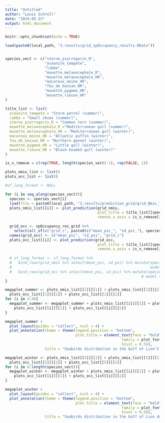 ---
title: "Untitled"
author: "Louis Schroll"
date: "2024-05-23"
output: html_document
---

```{r setup, include=FALSE}
knitr::opts_chunk$set(echo = TRUE)
```

```{r}
load(paste0(local_path, "3.results/grid_spOccupancy_results.RData"))


species_vect <- c("sterne_pierregarin_R",
                  "oceanite_tempete",
                  "labbe",
                  "mouette_melanocephale_R",
                  "mouette_melanocephale_HR",
                  "macareux_moine_HR",
                  "fou_de_bassan_HR",
                  "mouette_pygmee_HR",
                  "mouette_rieuse_HR"
)

title_list <- list(
  oceanite_tempete = "Storm petrel (summer)",
  labbe = "Small skuas (summer)",
  sterne_pierregarin_R = "Common tern (summer)",
  mouette_melanocephale_R ="Mediterranean gull (summer)",
  mouette_melanocephale_HR = "Mediterranean gull (winter)",
  macareux_moine_HR = "Atlantic puffin (winter)",
  fou_de_bassan_HR = "Northern gannet (winter)",
  mouette_pygmee_HR = "Little gull (winter)",
  mouette_rieuse_HR = "Black-headed gull (winter)"
)

is_x_remove = c(rep(TRUE, length(species_vect)-1), rep(FALSE, 1))

plots_nmix_list <- list()
plots_occ_list <- list()

#sf_long_format <- NULL

for (i in seq_along(species_vect)){
  species <- species_vect[i]
  load(file = paste0(local_path, "3.results/prediction_grid/grid_Nmix_", species, ".rdata"))
  plots_nmix_list[[i]] <- plot_prediction(grid_nmix, 
                                          plot_title = title_list[[species]],
                                          remove_x_axis = is_x_remove[i])
  
  grid_occ <- spOccupancy_res_grid %>% 
    select(all_of(c("grid_c", paste0(c("mean_psi_", "sd_psi_"), species))))
  names(grid_occ) <- c("mean_psi", "sd_psi", "grid_c")
  plots_occ_list[[i]] <- plot_prediction(grid_occ, 
                                          plot_title = title_list[[species]],
                                          remove_x_axis = is_x_remove[i])
  
  # sf_long_format <- sf_long_format %>% 
  #   bind_rows(grid_nmix %>% select(mean_psi, sd_psi) %>% mutate(species_name = title_list[[species]],
  #                                                               model = "N-mixture")) %>% 
  #   bind_rows(grid_occ %>% select(mean_psi, sd_psi) %>% mutate(species_name = title_list[[species]],
                                                              # model = "Occupancy"))
}

megaplot_summer <- plots_nmix_list[[1]][[1]] + plots_nmix_list[[1]][[2]] +
  plots_occ_list[[1]][[1]] + plots_occ_list[[1]][[2]]
for (i in 2:4){
  megaplot_summer <- megaplot_summer + plots_nmix_list[[i]][[1]] + plots_nmix_list[[i]][[2]] +
    plots_occ_list[[i]][[1]] + plots_occ_list[[i]][[2]]
}
```


```{r, fig.height=10, fig.width=10}
megaplot_summer + 
  plot_layout(guides = "collect", ncol = 4) +
  plot_annotation(theme = theme(legend.position = "bottom",
                                plot.title = element_text(face = "bold",
                                                     family = plot_font,
                                                     hjust = 0.5)),
                  title = "Seabirds distribution in the Gulf of Lion")
```


```{r, fig.height=10, fig.width=10}
megaplot_winter <- plots_nmix_list[[5]][[1]] + plots_nmix_list[[5]][[2]] +
  plots_occ_list[[5]][[1]] + plots_occ_list[[5]][[2]]
for (i in 6:length(species_vect)){
  megaplot_winter <- megaplot_winter + plots_nmix_list[[i]][[1]] + plots_nmix_list[[i]][[2]] +
    plots_occ_list[[i]][[1]] + plots_occ_list[[i]][[2]]
}

megaplot_winter + 
  plot_layout(guides = "collect", ncol = 4) +
  plot_annotation(theme = theme(legend.position = "bottom",
                                plot.title = element_text(face = "bold",
                                                     family = plot_font,
                                                     hjust = 0.5)),
                  title = "Seabirds distribution in the Gulf of Lion during winter")
```

